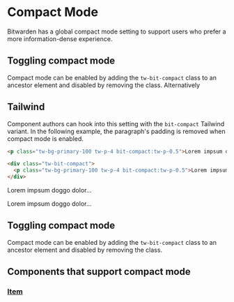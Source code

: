 

<Meta title="Documentation/Compact Mode" />

# Compact Mode

Bitwarden has a global compact mode setting to support users who prefer a more information-dense
experience.

## Toggling compact mode

Compact mode can be enabled by adding the `tw-bit-compact` class to an ancestor element and disabled
by removing the class. Alternatively

## Tailwind

Component authors can hook into this setting with the `bit-compact` Tailwind variant. In the
following example, the paragraph's padding is removed when compact mode is enabled.

```html
<p class="tw-bg-primary-100 tw-p-4 bit-compact:tw-p-0.5">Lorem impsum doggo dolor...</p>

<div class="tw-bit-compact">
  <p class="tw-bg-primary-100 tw-p-4 bit-compact:tw-p-0.5">Lorem impsum doggo dolor...</p>
</div>
```

<p class="tw-bg-primary-100 tw-p-4 bit-compact:tw-p-0.5">Lorem impsum doggo dolor...</p>

<div class="tw-bit-compact">
  <p class="tw-bg-primary-100 tw-p-4 bit-compact:tw-p-0.5">Lorem impsum doggo dolor...</p>
</div>

## Toggling compact mode

Compact mode can be enabled by adding the `tw-bit-compact` class to an ancestor element and disabled
by removing the class.

## Components that support compact mode

### [Item](?path=/story/component-library-item--compact-mode)

<Story of={itemStories.CompactMode} />

